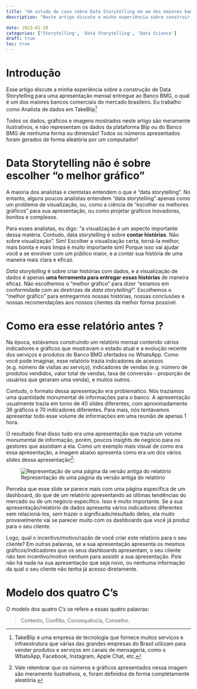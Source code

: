 ```yaml
---
title: "Um estudo de caso sobre Data Storytelling em um dos maiores bancos brasileiros"
description: "Neste artigo discuto a minha experiência sobre construir e melhorar o Data Storytelling de minhas apresentações para um dos maiores bancos do mercado financeiro brasileiro."

date: 2023-01-20
categories: ['Storytelling', 'Data Storytelling', 'Data Science']
draft: true
toc: true
---
```


# Introdução

Esse artigo discute a minha experiência sobre a construção de Data Storytelling para uma apresentação mensal entregue ao Banco BMG, o qual é um dos maiores bancos comerciais do mercado brasileiro. Eu trabalho como Analista de dados em TakeBlip[^footnote1]

[^footnote1]: TakeBlip é uma empresa de tecnologia que fornece muitos serviços e infraestrutura que várias das grandes empresas do Brasil utilizam para vender produtos e serviços em canais de mensageria, como o WhatsApp, Facebook, Instagram, Apple Chat, etc.

::: {.callout-important}
Todos os dados, gráficos e imagens mostrados neste artigo são meramente ilustrativos, e não representam os dados da plataforma Blip ou do Banco BMG de nenhuma forma ou dimensão! Todos os números apresentados foram gerados de forma aleatória por um computador!
:::

# Data Storytelling não é sobre escolher "o melhor gráfico"

A maioria dos analistas e cientistas entendem o que é "data storytelling". No entanto, alguns poucos analistas entendem "data storytelling" apenas como um problema de visualização, ou, como a ciência de "escolher os melhores gráficos" para sua apresentação, ou como projetar gráficos inovadores, bonitos e complexos.

Para esses analistas, eu digo: "a visualização é um aspecto importante dessa matéria. Contudo, data storytelling é sobre **contar histórias**. Não sobre visualização". Sim! Escolher a visualização certa, torná-la melhor, mais bonita e mais limpa é muito importante sim! Porque isso vai ajudar você a se envolver com um público maior, e a contar sua história de uma maneira mais clara e eficaz.

*Data storytelling* é sobre criar histórias com dados, e a visualização de dados é apenas **uma ferramenta para entregar essas histórias** de maneira eficaz. Não escolhemos o "melhor gráfico" para dizer "estamos em conformidade com as diretrizes de *data storytelling*!". Escolhemos o "melhor gráfico" para entregarmos nossas histórias, nossas conclusões e nossas recomendações aos nossos clientes da melhor forma possível.

# Como era esse relatório antes ?

Na época, estávamos construindo um relatório mensal contendo vários indicadores e gráficos que mostravam o estado atual e a evolução recente dos serviços e produtos do Banco BMG ofertados no WhatsApp. Como você pode imaginar, esse relatório trazia indicadores de acessos (e.g. número de visitas ao serviço), indicadores de vendas (e.g. número de produtos vendidos, valor total de vendas, taxa de conversão - proporção de usuários que geraram uma venda), e muitos outros.

Contudo, o formato dessa apresentação era problemático. Nós trazíamos uma quantidade monumental de informações para o banco. A apresentação usualmente trazia em torno de 40 slides diferentes, com aproximadamente 36 gráficos e 70 indicadores diferentes. Para mais, nós tentávamos apresentar todo esse volume de informações em uma reunião de apenas 1 hora.

O resultado final disso tudo era uma apresentação que trazia um volume monumental de informação, porém, poucos insights de negócio para os gestores que assistiam a ela. Como um exemplo mais visual de como era essa apresentação, a imagem abaixo apresenta como era um dos vários slides dessa apresentação^[Vale relembrar que os números e gráficos apresentados nessa imagem são meramente ilustrativos, e, foram definidos de forma completamente aleatória.]:

![Representação de uma página da versão antiga do relatório](./../print-report1.png)

Perceba que esse slide se parece mais com uma página específica de um dashboard, do que de um relatório apresentando as últimas tendências do mercado ou de um negócio específico. Isso é muito importante. Se a sua apresentação/relatório de dados apresenta vários indicadores diferentes sem relacioná-los, sem trazer o significado/resultado deles, ela muito provavelmente vai se parecer muito com os dashboards que você já produz para o seu cliente.

Logo, qual o incentivo/motivo/razão de você criar este relatório para o seu cliente? Em outras palavras, se a sua apresentação apresenta os mesmos gráficos/indicadores que os seus dashboards apresentam, o seu cliente não tem incentivo/motivo nenhum para assistir a sua apresentação. Pois não há nada na sua apresentação que seja novo, ou nenhuma informação da qual o seu cliente não tenha já acesso diretamente.


# Modelo dos quatro C's

O modelo dos quatro C's se refere a essas quatro palavras:

> Contexto, Conflito, Consequência, Conselho.
